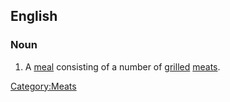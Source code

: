 ==English==
{{wikipedia}}
===Noun===
{{en-noun|sg=[[mixed]] [[grill}}

# A [[meal]] consisting of a number of [[grilled]] [[meats]].

[[Category:Meats]]